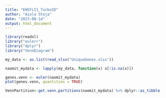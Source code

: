 ---
title: "EWSFLI1_TurboID"
author: "Aiola Stoja"
date: "2023-08-14"
output: html_document
---


```{r setup packages, include=FALSE}

library(readxl)
library("eulerr")
library("dplyr")
library("VennDiagram")

```


```{r setup reading file, include=FALSE}

my_data <- as.list(read_xlsx("UniqueGenes.xlsx"))

naomit_mydata <- lapply(my_data, function(x) x[!is.na(x)])

```


```{r venn diagram ews vs ewsfli1 only, include=FALSE}

genes.venn <- euler(naomit_mydata)
plot(genes.venn, quantities = TRUE)

```

```{r extracting venn partitions, include=FALSE}

VennPartition<-get.venn.partitions(naomit_mydata) %>% dplyr::as_tibble()



```


```{r extracting venn partitions, include=FALSE}



```






